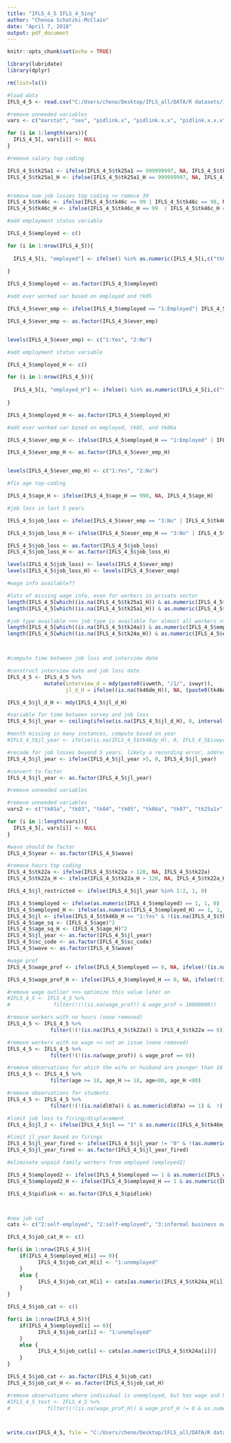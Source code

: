 ```yaml
---
title: "IFLS_4_5 IFLS_4_5ing"
author: "Chenoa Schatzki-McClain"
date: "April 7, 2018"
output: pdf_document
---
```


```r
knitr::opts_chunk$set(echo = TRUE)
```

```r

library(lubridate)
library(dplyr)

```

```r

rm(list=ls())

```

```r

#load data
IFLS_4_5 <- read.csv("C:/Users/cheno/Desktop/IFLS_all/DATA/R datasets/IFLS_4_5.csv")

#remove unneeded variables
vars <- c("marstat", "sex", "pidlink.x", "pidlink.x.x", "pidlink.x.x.x", "pidlink.y", "pidlink.y.y", "pidlink.y.y.y", "X", "X.1", "br03", "br04")

for (i in 1:length(vars)){
  IFLS_4_5[, vars[i]] <- NULL 
}

```

```r

#remove salary top-coding

IFLS_4_5$tk25a1 <- ifelse(IFLS_4_5$tk25a1 == 999999997, NA, IFLS_4_5$tk25a1)
IFLS_4_5$tk25a1_H <- ifelse(IFLS_4_5$tk25a1_H == 999999997, NA, IFLS_4_5$tk25a1_H)


#remove num job losses top coding >> remove 39
IFLS_4_5$tk46c <- ifelse(IFLS_4_5$tk46c == 99 | IFLS_4_5$tk46c == 98, NA, IFLS_4_5$tk46c)
IFLS_4_5$tk46c_H <- ifelse(IFLS_4_5$tk46c_H == 99  | IFLS_4_5$tk46c_H == 98, NA, IFLS_4_5$tk46c_H)

```



```r

#add employment status variable

IFLS_4_5$employed <- c()

for (i in 1:nrow(IFLS_4_5)){
  
  IFLS_4_5[i, "employed"] <- ifelse(1 %in% as.numeric(IFLS_4_5[i,c("tk01", "tk01a", "tk03", "tk04")]), "1:Employed", "2:Unemployed")
  
}

IFLS_4_5$employed <- as.factor(IFLS_4_5$employed)

#add ever worked var based on employed and tk05

IFLS_4_5$ever_emp <- ifelse(IFLS_4_5$employed == "1:Employed"| IFLS_4_5$tk06a_H == 1, 1, IFLS_4_5$tk05)

IFLS_4_5$ever_emp <- as.factor(IFLS_4_5$ever_emp)


levels(IFLS_4_5$ever_emp) <- c("1:Yes", "2:No")

```

```r

#add employment status variable

IFLS_4_5$employed_H <- c()

for (i in 1:nrow(IFLS_4_5)){
  
  IFLS_4_5[i, "employed_H"] <- ifelse(1 %in% as.numeric(IFLS_4_5[i,c("tk01_H", "tk01a_H", "tk03_H", "tk04_H")]), "1:Employed", "2:Unemployed")
  
}

IFLS_4_5$employed_H <- as.factor(IFLS_4_5$employed_H)

#add ever worked var based on employed, tk05, and tk06a

IFLS_4_5$ever_emp_H <- ifelse(IFLS_4_5$employed_H == "1:Employed" | IFLS_4_5$tk06a_H == 1, 1, IFLS_4_5$tk05_H)

IFLS_4_5$ever_emp_H <- as.factor(IFLS_4_5$ever_emp_H)


levels(IFLS_4_5$ever_emp_H) <- c("1:Yes", "2:No")


```

```r

#fix age top-coding

IFLS_4_5$age_H <- ifelse(IFLS_4_5$age_H == 998, NA, IFLS_4_5$age_H)

```

```r

#job loss in last 5 years

IFLS_4_5$job_loss <- ifelse(IFLS_4_5$ever_emp == "3:No" | IFLS_4_5$tk46a == "3:No", 2, IFLS_4_5$tk46b)

IFLS_4_5$job_loss_H <- ifelse(IFLS_4_5$ever_emp_H == "3:No" | IFLS_4_5$tk46a_H == "3:No", 2, IFLS_4_5$tk46b_H)

IFLS_4_5$job_loss <- as.factor(IFLS_4_5$job_loss)
IFLS_4_5$job_loss_H <- as.factor(IFLS_4_5$job_loss_H)

levels(IFLS_4_5$job_loss) <- levels(IFLS_4_5$ever_emp)
levels(IFLS_4_5$job_loss_H) <- levels(IFLS_4_5$ever_emp)


```

```r

#wage info available??

#lots of missing wage info, even for workers in private sector
length(IFLS_4_5[which((is.na(IFLS_4_5$tk25a1_H)) & as.numeric(IFLS_4_5$employed_H) == 1),1])
length(IFLS_4_5[which((is.na(IFLS_4_5$tk25a1_H)) & as.numeric(IFLS_4_5$tk24a) == 5),1])

#job type available >>> job type is available for almost all workers >> could serve as a proxy for wage
length(IFLS_4_5[which((is.na(IFLS_4_5$tk24a)) & as.numeric(IFLS_4_5$employed) == 1),1])
length(IFLS_4_5[which((is.na(IFLS_4_5$tk24a_H)) & as.numeric(IFLS_4_5$employed_H) == 1),1])




```

```r

#compute time between job loss and interview date

#construct interview date and job loss date
IFLS_4_5 <- IFLS_4_5 %>%
            mutate(interview_d = mdy(paste0(ivwmth, "/1/", ivwyr)), 
                   jl_d_H = ifelse((is.na(tk46dm_H)), NA, (paste0(tk46dm_H, "/1/", tk46dy_H))))

IFLS_4_5$jl_d_H <- mdy(IFLS_4_5$jl_d_H)

#variable for time between survey and job loss
IFLS_4_5$jl_year <- ceiling(ifelse(is.na(IFLS_4_5$jl_d_H), 0, interval(IFLS_4_5$jl_d_H, IFLS_4_5$interview_d)/dyears()))

#month missing in many instances, compute based on year
#IFLS_4_5$jl_year <- ifelse(is.na(IFLS_4_5$tk46dy_H), 0, IFLS_4_5$ivwyr - IFLS_4_5$tk46dy_H + 1)

#recode for job losses beyond 5 years, likely a recording error, address in data section
IFLS_4_5$jl_year <- ifelse(IFLS_4_5$jl_year >5, 0, IFLS_4_5$jl_year)

#convert to factor
IFLS_4_5$jl_year <- as.factor(IFLS_4_5$jl_year)

```

```r

#remove unneeded variables

#remove unneeded variables
vars2 <- c("tk01a", "tk03", "tk04", "tk05", "tk06a", "tk07", "tk25a1x", "tk46a", "tk46b", "dl06x", "ar13", "tk25a1x_H", "tk46a_H", "tk46b_H", "dl06x_H", "dl04_H")

for (i in 1:length(vars)){
  IFLS_4_5[, vars[i]] <- NULL 
}

#wave should be factor
IFLS_4_5$year <- as.factor(IFLS_4_5$wave)

#remove hours top coding
IFLS_4_5$tk22a <- ifelse(IFLS_4_5$tk22a > 120, NA, IFLS_4_5$tk22a)
IFLS_4_5$tk22a_H <- ifelse(IFLS_4_5$tk22a_H > 120, NA, IFLS_4_5$tk22a_H)

```

```r

IFLS_4_5$jl_restricted <- ifelse(IFLS_4_5$jl_year %in% 1:2, 1, 0)

IFLS_4_5$employed <- ifelse(as.numeric(IFLS_4_5$employed) == 1, 1, 0)
IFLS_4_5$employed_H <- ifelse(as.numeric(IFLS_4_5$employed_H) == 1, 1, 0)
IFLS_4_5$jl <- ifelse(IFLS_4_5$tk46b_H == "1:Yes" & !(is.na(IFLS_4_5$tk46b_H)), "1", "0")
IFLS_4_5$age_sq <- (IFLS_4_5$age)^2
IFLS_4_5$age_sq_H <- (IFLS_4_5$age_H)^2
IFLS_4_5$jl_year <- as.factor(IFLS_4_5$jl_year)
IFLS_4_5$sc_code <- as.factor(IFLS_4_5$sc_code)
IFLS_4_5$wave <- as.factor(IFLS_4_5$wave)

#wage prof
IFLS_4_5$wage_prof <- ifelse(IFLS_4_5$employed == 0, NA, ifelse(!(is.na(IFLS_4_5$tk25a1)), IFLS_4_5$tk25a1, ifelse(!(is.na(IFLS_4_5$tk26a1)), IFLS_4_5$tk26a1, NA)))

IFLS_4_5$wage_prof_H <- ifelse(IFLS_4_5$employed_H == 0, NA, ifelse(!(is.na(IFLS_4_5$tk25a1_H)), IFLS_4_5$tk25a1_H, ifelse(!(is.na(IFLS_4_5$tk26a1_H)), IFLS_4_5$tk26a1_H, NA)))

#remove wage outlier >>> optimize this value later on
#IFLS_4_5 <- IFLS_4_5 %>%
#              filter(!(!(is.na(wage_prof)) & wage_prof > 10000000))

#remove workers with no hours (none removed)
IFLS_4_5 <- IFLS_4_5 %>%
              filter(!(!(is.na(IFLS_4_5$tk22a)) & IFLS_4_5$tk22a == 0))

#remove workers with no wage << not an issue (none removed)
IFLS_4_5 <- IFLS_4_5 %>%
              filter(!(!(is.na(wage_prof)) & wage_prof == 0))

#remove observations for which the wife or husband are younger than 18
IFLS_4_5 <- IFLS_4_5 %>%
              filter(age >= 18, age_H >= 18, age<80, age_H <80)

#remove observations for students
IFLS_4_5 <- IFLS_4_5 %>%
              filter(!(!(is.na(dl07a)) & as.numeric(dl07a) == 1) &  !(!(is.na(dl07a_H)) & as.numeric(dl07a_H) == 1))

#limit job loss to firing/displacement
IFLS_4_5$jl_2 <- ifelse(IFLS_4_5$jl == "1" & as.numeric(IFLS_4_5$tk46m_H) %in% c(1, 2, 5), 1, 0)

#limit jl_year based on firings
IFLS_4_5$jl_year_fired <- ifelse(IFLS_4_5$jl_year != "0" & !(as.numeric(IFLS_4_5$tk46m_H) %in% c(1, 2, 5)), 0, as.numeric(IFLS_4_5$jl_year)-1)
IFLS_4_5$jl_year_fired <- as.factor(IFLS_4_5$jl_year_fired)

#eliminate unpaid family workers from employed (employed2)

IFLS_4_5$employed2 <- ifelse(IFLS_4_5$employed == 1 & as.numeric(IFLS_4_5$tk24a) == 6, 0, IFLS_4_5$employed)
IFLS_4_5$employed2_H <- ifelse(IFLS_4_5$employed_H == 1 & as.numeric(IFLS_4_5$tk24a_H) == 6, 0, IFLS_4_5$employed_H)

IFLS_4_5$pidlink <- as.factor(IFLS_4_5$pidlink)




```

```r

#new job cat
cats <- c("2:self-employed", "2:self-employed", "3:informal business owner", "4:government", "5:private", "1:unemployed", "6:casual", "6:casual")

IFLS_4_5$job_cat_H <- c()

for(i in 1:nrow(IFLS_4_5)){
    if(IFLS_4_5$employed_H[i] == 0){
          IFLS_4_5$job_cat_H[i] <- "1:unemployed"
    }
    else {
          IFLS_4_5$job_cat_H[i] <- cats[as.numeric(IFLS_4_5$tk24a_H[i])]
    }
}

IFLS_4_5$job_cat <- c()

for(i in 1:nrow(IFLS_4_5)){
    if(IFLS_4_5$employed[i] == 0){
          IFLS_4_5$job_cat[i] <- "1:unemployed"
    }
    else {
          IFLS_4_5$job_cat[i] <- cats[as.numeric(IFLS_4_5$tk24a[i])]
    }
}

IFLS_4_5$job_cat <- as.factor(IFLS_4_5$job_cat)
IFLS_4_5$job_cat_H <- as.factor(IFLS_4_5$job_cat_H)

#remove observations where individual is unemployed, but has wage and hours
#IFLS_4_5_test <- IFLS_4_5 %>%
#            filter((!(is.na(wage_prof_H)) & wage_prof_H != 0 & as.numeric(job_cat_H) == 1))




```

```r

write.csv(IFLS_4_5, file = "C:/Users/cheno/Desktop/IFLS_all/DATA/R datasets/IFLS_4_5_clean.csv")

```